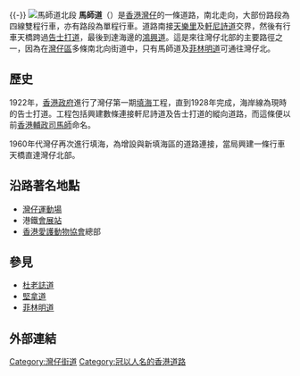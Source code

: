 {{Notability Unreferenced|time=2018-09-23T23:38:58+00:00}}{{-}}
{{Infobox Hong Kong Road
|   中文街道名稱    =  馬師道
|   英文街道名稱    =  Marsh Road
|   圖片        =  File:Marsh Road Flyover towards South.JPG
|   圖片說明    =  馬師道南段
|   路段總長度  =  0.43
|   車速限制    =  50
|   行車線數量  =  四線雙程
|   所在地區    =  [[灣仔區|灣仔區]]
|   起點        =  [[軒尼詩道|軒尼詩道]]/[[天樂里|天樂里]]
|   終點        =  [[鴻興道|鴻興道]]
|   通車日期    =
}}
[[File:Marsh_Road_Flyover_towards_North.JPG|馬師道北段]]
'''馬師道'''（{{lang-en|Marsh Road}}）是[[香港|香港]][[灣仔|灣仔]]的一條道路，南北走向，大部份路段為四線雙程行車，亦有路段為單程行車。道路南接[[天樂里|天樂里]]及[[軒尼詩道|軒尼詩道]]交界，然後有行車天橋跨過[[告士打道|告士打道]]，最後到達海邊的[[鴻興道|鴻興道]]。這是來往灣仔北部的主要路徑之一，因為在[[灣仔區|灣仔區]]多條南北向街道中，只有馬師道及[[菲林明道|菲林明道]]可通往灣仔北。

==歷史==
1922年，[[香港政府|香港政府]]進行了灣仔第一期[[填海|填海]]工程，直到1928年完成，海岸線為現時的告士打道。工程包括興建數條連接軒尼詩道及告士打道的縱向道路，而這條便以前[[香港政務司司長|香港輔政司]][[馬師|馬師]]命名。

1960年代灣仔再次進行填海，為增設與新填海區的道路連接，當局興建一條行車天橋直達灣仔北部。

==沿路著名地點==
* [[灣仔運動場|灣仔運動場]]
* 港鐵[[會展站|會展站]]
* [[香港愛護動物協會|香港愛護動物協會]]總部

==參見==
*[[杜老誌道|杜老誌道]]
*[[堅拿道|堅拿道]]
*[[菲林明道|菲林明道]]

==外部連結==
{{commonscat-inline|Marsh Road}}

[[Category:灣仔街道|Category:灣仔街道]]
[[Category:冠以人名的香港道路|Category:冠以人名的香港道路]]